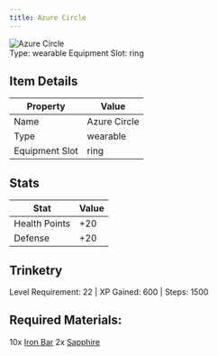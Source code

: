 ```yaml
---
title: Azure Circle
---
```


<div className="flex items-start gap-6 mb-8">
  <div className="flex-shrink-0">
    <img src="/assets/resources/trinketry/rings/iron_sapphire_2.png" alt="Azure Circle" className="w-24 h-24 border rounded-lg" />
  </div>
  <div className="flex-1">
    <div className="space-y-2">
            <div className="flex flex-wrap gap-4 text-sm">
        <span className="px-2 py-1 bg-green-100 dark:bg-green-900 rounded-md">
          Type: wearable
        </span>
        <span className="px-2 py-1 bg-purple-100 dark:bg-purple-900 rounded-md">
          Equipment Slot: ring
        </span>
      </div>
    </div>
  </div>
</div>

## Item Details
| Property | Value |
|----------|-------|
| Name | Azure Circle |
| Type | wearable |
| Equipment Slot | ring |

## Stats
| Stat | Value |
|------|-------|
| Health Points | +20 |
| Defense | +20 |

## Trinketry
Level Requirement: 22 | XP Gained: 600 | Steps: 1500

## Required Materials:
10x [Iron Bar](/docs/resources/individual/iron_bar)
2x [Sapphire](/docs/resources/individual/sapphire)
